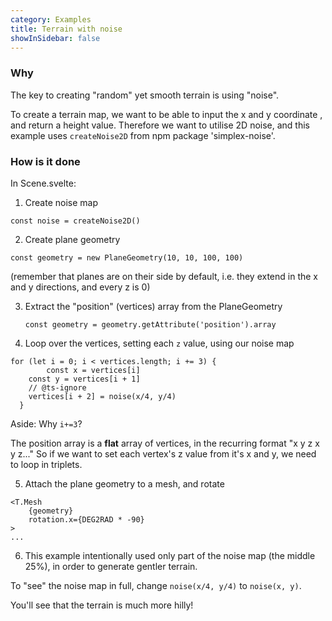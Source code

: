 ```yaml
---
category: Examples
title: Terrain with noise
showInSidebar: false
---
```


### Why

The key to creating "random" yet smooth terrain is using "noise".

To create a terrain map, we want to be able to input the x and y coordinate , and return a height value.
Therefore we want to utilise 2D noise, and this example uses `createNoise2D` from npm package 'simplex-noise'.

<Example path="geometry/terrain" />

### How is it done

In Scene.svelte:

1. Create noise map

`const noise = createNoise2D()`

2. Create plane geometry

`const geometry = new PlaneGeometry(10, 10, 100, 100)`

(remember that planes are on their side by default, i.e. they extend in the x and y directions, and every z is 0)

3. Extract the "position" (vertices) array from the PlaneGeometry

   `const geometry = geometry.getAttribute('position').array`

4. Loop over the vertices, setting each `z` value, using our noise map

```
for (let i = 0; i < vertices.length; i += 3) {
		const x = vertices[i]
    const y = vertices[i + 1]
    // @ts-ignore
    vertices[i + 2] = noise(x/4, y/4)
  }
```

Aside: Why `i+=3`?

The position array is a **flat** array of vertices, in the recurring format "x y z x y z..."
So if we want to set each vertex's z value from it's x and y, we need to loop in triplets.

5. Attach the plane geometry to a mesh, and rotate

```
<T.Mesh
	{geometry}
	rotation.x={DEG2RAD * -90}
>
...
```

6. This example intentionally used only part of the noise map (the middle 25%), in order to generate gentler terrain.

To "see" the noise map in full, change `noise(x/4, y/4)` to `noise(x, y)`.

You'll see that the terrain is much more hilly!
